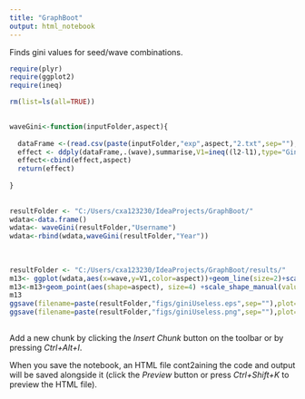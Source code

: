 ```yaml
---
title: "GraphBoot"
output: html_notebook
---
```


Finds gini values for seed/wave combinations. 

```r
require(plyr)
require(ggplot2)
require(ineq)

rm(list=ls(all=TRUE))

 
waveGini<-function(inputFolder,aspect){ 
   
  dataFrame <-(read.csv(paste(inputFolder,"exp",aspect,"2.txt",sep=""),sep="\t",header=T))
  effect <- ddply(dataFrame,.(wave),summarise,V1=ineq((l2-l1),type="Gini"),V2=var((l2-l1)))
  effect<-cbind(effect,aspect)  
  return(effect)
   
}
 
 
resultFolder <- "C:/Users/cxa123230/IdeaProjects/GraphBoot/"
wdata<-data.frame()
wdata<- waveGini(resultFolder,"Username")
wdata<-rbind(wdata,waveGini(resultFolder,"Year"))
  
  
  
resultFolder <- "C:/Users/cxa123230/IdeaProjects/GraphBoot/results/"
m13<- ggplot(wdata,aes(x=wave,y=V1,color=aspect))+geom_line(size=2)+scale_x_continuous(name="wave",breaks = c(0,1,2))+theme(legend.position = c(0.4, 0.8),text = element_text(size=16))+scale_y_continuous(name="Gini value",limits=c(0.06,0.25))
m13<-m13+geom_point(aes(shape=aspect), size=4) +scale_shape_manual(values=c(0,1,2,3,4,5,6)) 
m13
ggsave(filename=paste(resultFolder,"figs/giniUseless.eps",sep=""),plot=m13,width=6,height=4,unit="in")
ggsave(filename=paste(resultFolder,"figs/giniUseless.png",sep=""),plot=m13,width=6,height=4,unit="in")
 
```

Add a new chunk by clicking the *Insert Chunk* button on the toolbar or by pressing *Ctrl+Alt+I*.

When you save the notebook, an HTML file cont2aining the code and output will be saved alongside it (click the *Preview* button or press *Ctrl+Shift+K* to preview the HTML file).
